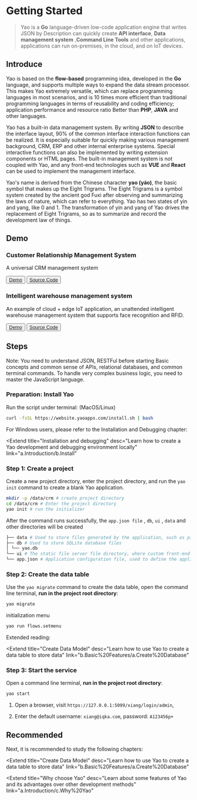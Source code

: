# Getting Started

<blockquote>
  Yao is a <strong>Go</strong> language-driven low-code application engine that
  writes JSON by Description can quickly create <strong>API interface</strong>,
  <strong>Data management system</strong> ,<strong>Command Line Tools</strong>
  and other applications, applications can run on-premises, in the cloud, and on
  IoT devices.
</blockquote>

## Introduce

Yao is based on the **flow-based** programming idea, developed in the **Go** language, and supports multiple ways to expand the data stream processor. This makes Yao extremely versatile, which can replace programming languages ​​in most scenarios, and is 10 times more efficient than traditional programming languages ​​in terms of reusability and coding efficiency; application performance and resource ratio Better than **PHP**, **JAVA** and other languages.

Yao has a built-in data management system. By writing **JSON** to describe the interface layout, 90% of the common interface interaction functions can be realized. It is especially suitable for quickly making various management background, CRM, ERP and other internal enterprise systems. Special interactive functions can also be implemented by writing extension components or HTML pages. The built-in management system is not coupled with Yao, and any front-end technologies such as **VUE** and **React** can be used to implement the management interface.

Yao's name is derived from the Chinese character **yao (yáo)**, the basic symbol that makes up the Eight Trigrams. The Eight Trigrams is a symbol system created by the ancient god Fuxi after observing and summarizing the laws of nature, which can refer to everything. Yao has two states of yin and yang, like 0 and 1. The transformation of yin and yang of Yao drives the replacement of Eight Trigrams, so as to summarize and record the development law of things.

## Demo

### Customer Relationship Management System

A universal CRM management system

<Button className="mr_12" type="primary">
  <a href="https://demo-crm.yaoapps.com" target="_blank">
    Demo
  </a>
</Button>

<Button>
  <a href="https://github.com/yaoapp/crm" target="_blank">
    Source Code
  </a>
</Button>

### Intelligent warehouse management system

An example of cloud + edge IoT application, an unattended intelligent warehouse management system that supports face recognition and RFID.

<Button className="mr_12" type="primary">
  <a href="https://demo-warehouse.yaoapps.com" target="_blank">
    Demo
  </a>
</Button>

<Button>
  <a href="https://github.com/yaoapp/warehouse" target="_blank">
    Source Code
  </a>
</Button>

## Steps

<Notice type="warning">
  Note: You need to understand JSON, RESTFul before starting Basic concepts and
  common sense of APIs, relational databases, and common terminal commands. To
  handle very complex business logic, you need to master the JavaScript
  language.
</Notice>

### Preparation: Install Yao

Run the script under terminal: (MacOS/Linux)

```bash
curl -fsSL https://website.yaoapps.com/install.sh | bash
```

For Windows users, please refer to the Installation and Debugging chapter:

<Extend
  title="Installation and debugging"
  desc="Learn how to create a Yao development and debugging environment locally"
  link="a.Introduction/b.Install"
></Extend>

### Step 1: Create a project

Create a new project directory, enter the project directory, and run the `yao init` command to create a blank Yao application.

```bash
mkdir -p /data/crm # create project directory
cd /data/crm # Enter the project directory
yao init # run the initializer
```

After the command runs successfully, the `app.json file` , `db`, `ui` , `data` and other directories will be created

```bash
├── data # Used to store files generated by the application, such as pictures, PDFs, etc.
├── db # Used to store SQLite database files
│ └── yao.db
└── ui # The static file server file directory, where custom front-end products can be placed. The files in this directory can be accessed through http://host:port/filename .
└── app.json # Application configuration file, used to define the application name, etc.
```

### Step 2: Create the data table

Use the `yao migrate` command to create the data table, open the command line terminal, **run in the project root directory**:

```bash
yao migrate
```

initialization menu

```bash
yao run flows.setmenu
```

Extended reading:

<Extend
  title="Create Data Model"
  desc="Learn how to use Yao to create a data table to store data"
  link="b.Basic%20Features/a.Create%20Database"
></Extend>

### Step 3: Start the service

Open a command line terminal, **run in the project root directory**:

```bash
yao start
```

1. Open a browser, visit `https://127.0.0.1:5099/xiang/login/admin`,

2. Enter the default username: `xiang@iqka.com`, password: `A123456p+`

## Recommended

Next, it is recommended to study the following chapters:

<Extend
  title="Create Data Model"
  desc="Learn how to use Yao to create a data table to store data"
  link="b.Basic%20Features/a.Create%20Database"
></Extend>

<Extend
  title="Why choose Yao"
  desc="Learn about some features of Yao and its advantages over other development methods"
  link="a.Introduction/c.Why%20Yao"
></Extend>

<Div style={{ display: "flex", justifyContent: "right" }}>
  <Link
    type="next"
    title="Installation and debugging"
    link="a.Introduction/b.Install"
  ></Link>
</Div>
